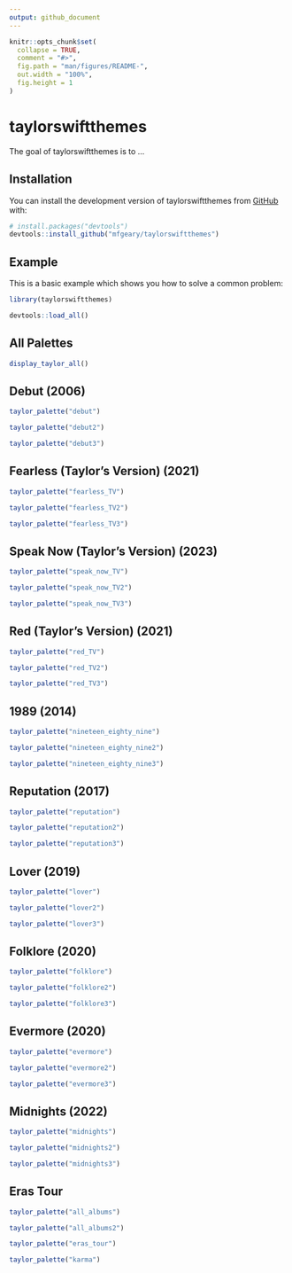 ```yaml
---
output: github_document
---
```


<!-- README.md is generated from README.Rmd. Please edit that file -->

```r
knitr::opts_chunk$set(
  collapse = TRUE,
  comment = "#>",
  fig.path = "man/figures/README-",
  out.width = "100%",
  fig.height = 1
)
```

# taylorswiftthemes

<!-- badges: start -->
<!-- badges: end -->

The goal of taylorswiftthemes is to ...

## Installation

You can install the development version of taylorswiftthemes from [GitHub](https://github.com/) with:

``` r
# install.packages("devtools")
devtools::install_github("mfgeary/taylorswiftthemes")
```
## Example

This is a basic example which shows you how to solve a common problem:

```r
library(taylorswiftthemes)
```
```r
devtools::load_all()
```

## All Palettes

```r
display_taylor_all()
```

## Debut (2006)
```r
taylor_palette("debut")

taylor_palette("debut2")

taylor_palette("debut3")
```

## Fearless (Taylor's Version) (2021)
```r
taylor_palette("fearless_TV")

taylor_palette("fearless_TV2")

taylor_palette("fearless_TV3")

```

## Speak Now (Taylor's Version) (2023)
```r
taylor_palette("speak_now_TV")

taylor_palette("speak_now_TV2")

taylor_palette("speak_now_TV3")
```

## Red (Taylor's Version) (2021)
```r
taylor_palette("red_TV")

taylor_palette("red_TV2")

taylor_palette("red_TV3")
```

## 1989 (2014)
```r
taylor_palette("nineteen_eighty_nine")

taylor_palette("nineteen_eighty_nine2")

taylor_palette("nineteen_eighty_nine3")
```

## Reputation (2017)
```r
taylor_palette("reputation")

taylor_palette("reputation2")

taylor_palette("reputation3")
```

## Lover (2019)
```r
taylor_palette("lover")

taylor_palette("lover2")

taylor_palette("lover3")
```

## Folklore (2020)
```r
taylor_palette("folklore")

taylor_palette("folklore2")

taylor_palette("folklore3")
```

## Evermore (2020)
```r
taylor_palette("evermore")

taylor_palette("evermore2")

taylor_palette("evermore3")
```

## Midnights (2022)
```r
taylor_palette("midnights")

taylor_palette("midnights2")

taylor_palette("midnights3")
```

## Eras Tour
```r
taylor_palette("all_albums")

taylor_palette("all_albums2")

taylor_palette("eras_tour")

taylor_palette("karma")
```

